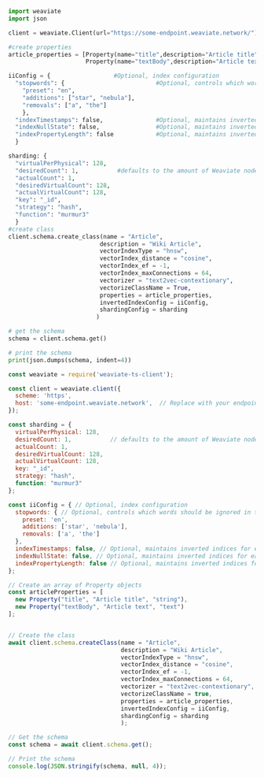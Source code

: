 
<Tabs groupId="languages">
<TabItem value="py" label="Python">

```python
import weaviate
import json

client = weaviate.Client(url="https://some-endpoint.weaviate.network/") # Replace with your endpoint

#create properties
article_properties = [Property(name="title",description="Article title",dataType=["string"], skip=True,vectorizePropertyName=True, indexInverted=True),
                      Property(name="textBody",description="Article text",dataType="text")]

iiConfig = {                  #Optional, index configuration
  "stopwords": {                          #Optional, controls which words should be ignored in the inverted index, see section below
    "preset": "en",
    "additions": ["star", "nebula"],
    "removals": ["a", "the"]
    },
  "indexTimestamps": false,               #Optional, maintains inverted indices for each object by its internal timestamps
  "indexNullState": false,                #Optional, maintains inverted indices for each property regarding its null state
  "indexPropertyLength": false            #Optional, maintains inverted indices for each property by its length
  }

sharding: {
  "virtualPerPhysical": 128,
  "desiredCount": 1,           #defaults to the amount of Weaviate nodes in the cluster
  "actualCount": 1,
  "desiredVirtualCount": 128,
  "actualVirtualCount": 128,
  "key": "_id",
  "strategy": "hash",
  "function": "murmur3"
  }
#create class
client.schema.create_class(name = "Article",
                          description = "Wiki Article",
                          vectorIndexType = "hnsw",
                          vectorIndex_distance = "cosine",
                          vectorIndex_ef = -1,
                          vectorIndex_maxConnections = 64,
                          vectorizer = "text2vec-contextionary",
                          vectorizeClassName = True,
                          properties = article_properties,
                          invertedIndexConfig = iiConfig,
                          shardingConfig = sharding
                         )

# get the schema
schema = client.schema.get()

# print the schema
print(json.dumps(schema, indent=4))

```

</TabItem>
<TabItem value="js" label="JavaScript">

```js
const weaviate = require('weaviate-ts-client');

const client = weaviate.client({
  scheme: 'https',
  host: 'some-endpoint.weaviate.network',  // Replace with your endpoint
});

const sharding = {
  virtualPerPhysical: 128,
  desiredCount: 1,           // defaults to the amount of Weaviate nodes in the cluster
  actualCount: 1,
  desiredVirtualCount: 128,
  actualVirtualCount: 128,
  key: "_id",
  strategy: "hash",
  function: "murmur3"
};

const iiConfig = { // Optional, index configuration
  stopwords: { // Optional, controls which words should be ignored in the inverted index, see section below
    preset: 'en',
    additions: ['star', 'nebula'],
    removals: ['a', 'the']
  },
  indexTimestamps: false, // Optional, maintains inverted indices for each object by its internal timestamps
  indexNullState: false, // Optional, maintains inverted indices for each property regarding its null state
  indexPropertyLength: false // Optional, maintains inverted indices for each property by its length
};

// Create an array of Property objects
const articleProperties = [
  new Property("title", "Article title", "string"),
  new Property("textBody", "Article text", "text")
];


// Create the class
await client.schema.createClass(name = "Article",
                                description = "Wiki Article",
                                vectorIndexType = "hnsw",
                                vectorIndex_distance = "cosine",
                                vectorIndex_ef = -1,
                                vectorIndex_maxConnections = 64,
                                vectorizer = "text2vec-contextionary",
                                vectorizeClassName = true,
                                properties = article_properties,
                                invertedIndexConfig = iiConfig,
                                shardingConfig = sharding
                                );

// Get the schema
const schema = await client.schema.get();

// Print the schema
console.log(JSON.stringify(schema, null, 4));
```

</TabItem>
</Tabs>